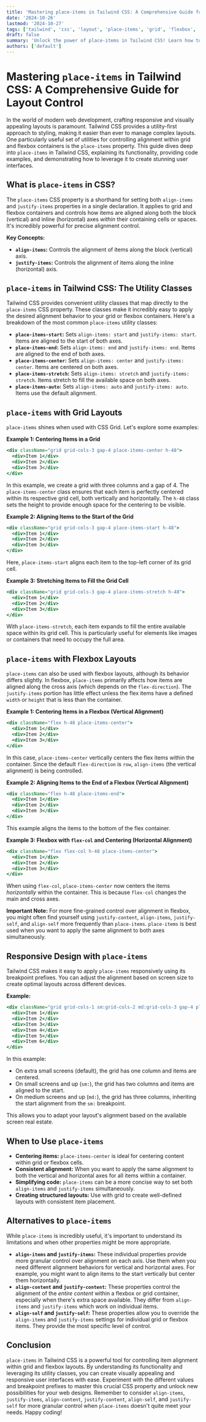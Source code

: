 ```yaml
---
title: 'Mastering place-items in Tailwind CSS: A Comprehensive Guide for Layout Control'
date: '2024-10-26'
lastmod: '2024-10-27'
tags: ['tailwind', 'css', 'layout', 'place-items', 'grid', 'flexbox', 'responsive design']
draft: false
summary: 'Unlock the power of place-items in Tailwind CSS! Learn how to precisely control item alignment within grid and flexbox layouts. This comprehensive guide provides practical examples and explanations for mastering this crucial CSS property.'
authors: ['default']
---
```


# Mastering `place-items` in Tailwind CSS: A Comprehensive Guide for Layout Control

In the world of modern web development, crafting responsive and visually appealing layouts is paramount. Tailwind CSS provides a utility-first approach to styling, making it easier than ever to manage complex layouts.  One particularly useful set of utilities for controlling alignment within grid and flexbox containers is the `place-items` property.  This guide dives deep into `place-items` in Tailwind CSS, explaining its functionality, providing code examples, and demonstrating how to leverage it to create stunning user interfaces.

## What is `place-items` in CSS?

The `place-items` CSS property is a shorthand for setting both `align-items` and `justify-items` properties in a single declaration. It applies to grid and flexbox containers and controls how items are aligned along both the block (vertical) and inline (horizontal) axes *within* their containing cells or spaces. It's incredibly powerful for precise alignment control.

**Key Concepts:**

*   **`align-items`:** Controls the alignment of items along the block (vertical) axis.
*   **`justify-items`:** Controls the alignment of items along the inline (horizontal) axis.

## `place-items` in Tailwind CSS: The Utility Classes

Tailwind CSS provides convenient utility classes that map directly to the `place-items` CSS property.  These classes make it incredibly easy to apply the desired alignment behavior to your grid or flexbox containers. Here's a breakdown of the most common `place-items` utility classes:

*   **`place-items-start`:**  Sets `align-items: start` and `justify-items: start`.  Items are aligned to the start of both axes.
*   **`place-items-end`:** Sets `align-items: end` and `justify-items: end`.  Items are aligned to the end of both axes.
*   **`place-items-center`:** Sets `align-items: center` and `justify-items: center`.  Items are centered on both axes.
*   **`place-items-stretch`:** Sets `align-items: stretch` and `justify-items: stretch`. Items stretch to fill the available space on both axes.
*   **`place-items-auto`:** Sets `align-items: auto` and `justify-items: auto`. Items use the default alignment.

## `place-items` with Grid Layouts

`place-items` shines when used with CSS Grid.  Let's explore some examples:

**Example 1: Centering Items in a Grid**

```jsx
<div className="grid grid-cols-3 gap-4 place-items-center h-48">
  <div>Item 1</div>
  <div>Item 2</div>
  <div>Item 3</div>
</div>
```

In this example, we create a grid with three columns and a gap of 4. The `place-items-center` class ensures that each item is perfectly centered within its respective grid cell, both vertically and horizontally.  The `h-48` class sets the height to provide enough space for the centering to be visible.

**Example 2: Aligning Items to the Start of the Grid**

```jsx
<div className="grid grid-cols-3 gap-4 place-items-start h-48">
  <div>Item 1</div>
  <div>Item 2</div>
  <div>Item 3</div>
</div>
```

Here, `place-items-start` aligns each item to the top-left corner of its grid cell.

**Example 3:  Stretching Items to Fill the Grid Cell**

```jsx
<div className="grid grid-cols-3 gap-4 place-items-stretch h-48">
  <div>Item 1</div>
  <div>Item 2</div>
  <div>Item 3</div>
</div>
```

With `place-items-stretch`, each item expands to fill the entire available space within its grid cell. This is particularly useful for elements like images or containers that need to occupy the full area.

## `place-items` with Flexbox Layouts

`place-items` can also be used with flexbox layouts, although its behavior differs slightly.  In flexbox, `place-items` primarily affects how items are aligned along the cross axis (which depends on the `flex-direction`). The `justify-items` portion has little effect unless the flex items have a defined `width` or `height` that is less than the container.

**Example 1: Centering Items in a Flexbox (Vertical Alignment)**

```jsx
<div className="flex h-48 place-items-center">
  <div>Item 1</div>
  <div>Item 2</div>
  <div>Item 3</div>
</div>
```

In this case, `place-items-center` vertically centers the flex items within the container. Since the default `flex-direction` is `row`, `align-items` (the vertical alignment) is being controlled.

**Example 2: Aligning Items to the End of a Flexbox (Vertical Alignment)**

```jsx
<div className="flex h-48 place-items-end">
  <div>Item 1</div>
  <div>Item 2</div>
  <div>Item 3</div>
</div>
```

This example aligns the items to the bottom of the flex container.

**Example 3: Flexbox with `flex-col` and Centering (Horizontal Alignment)**

```jsx
<div className="flex flex-col h-48 place-items-center">
  <div>Item 1</div>
  <div>Item 2</div>
  <div>Item 3</div>
</div>
```

When using `flex-col`, `place-items-center` now centers the items *horizontally* within the container. This is because `flex-col` changes the main and cross axes.

**Important Note:** For more fine-grained control over alignment in flexbox, you might often find yourself using `justify-content`, `align-items`, `justify-self`, and `align-self` more frequently than `place-items`.  `place-items` is best used when you want to apply the same alignment to both axes simultaneously.

## Responsive Design with `place-items`

Tailwind CSS makes it easy to apply `place-items` responsively using its breakpoint prefixes.  You can adjust the alignment based on screen size to create optimal layouts across different devices.

**Example:**

```jsx
<div className="grid grid-cols-1 sm:grid-cols-2 md:grid-cols-3 gap-4 place-items-center sm:place-items-start">
  <div>Item 1</div>
  <div>Item 2</div>
  <div>Item 3</div>
  <div>Item 4</div>
  <div>Item 5</div>
  <div>Item 6</div>
</div>
```

In this example:

*   On extra small screens (default), the grid has one column and items are centered.
*   On small screens and up (`sm:`), the grid has two columns and items are aligned to the start.
*   On medium screens and up (`md:`), the grid has three columns, inheriting the start alignment from the `sm:` breakpoint.

This allows you to adapt your layout's alignment based on the available screen real estate.

## When to Use `place-items`

*   **Centering items:**  `place-items-center` is ideal for centering content within grid or flexbox cells.
*   **Consistent alignment:**  When you want to apply the same alignment to both the vertical and horizontal axes for all items within a container.
*   **Simplifying code:**  `place-items` can be a more concise way to set both `align-items` and `justify-items` simultaneously.
*   **Creating structured layouts:** Use with grid to create well-defined layouts with consistent item placement.

## Alternatives to `place-items`

While `place-items` is incredibly useful, it's important to understand its limitations and when other properties might be more appropriate.

*   **`align-items` and `justify-items`:** These individual properties provide more granular control over alignment on each axis.  Use them when you need different alignment behaviors for vertical and horizontal axes.  For example, you might want to align items to the start vertically but center them horizontally.
*   **`align-content` and `justify-content`:** These properties control the alignment of the *entire content* within a flexbox or grid container, especially when there's extra space available. They differ from `align-items` and `justify-items` which work on individual items.
*   **`align-self` and `justify-self`:** These properties allow you to override the `align-items` and `justify-items` settings for individual grid or flexbox items.  They provide the most specific level of control.

## Conclusion

`place-items` in Tailwind CSS is a powerful tool for controlling item alignment within grid and flexbox layouts. By understanding its functionality and leveraging its utility classes, you can create visually appealing and responsive user interfaces with ease.  Experiment with the different values and breakpoint prefixes to master this crucial CSS property and unlock new possibilities for your web designs. Remember to consider `align-items`, `justify-items`, `align-content`, `justify-content`, `align-self`, and `justify-self` for more granular control when `place-items` doesn't quite meet your needs. Happy coding!